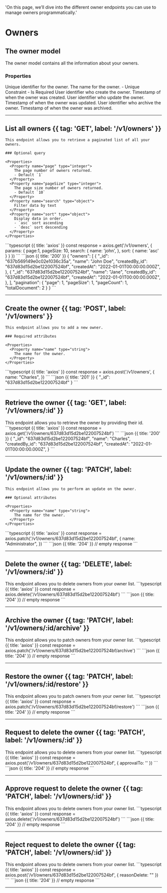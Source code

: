   'On this page, we’ll dive into the different owner endpoints you can use to manage owners programmatically.'

# Owners

## The owner model

The owner model contains all the information about your owners.

### Properties

<Properties>
  <Property name="_id" type="objectId">
    Unique identifier for the owner.
  </Property>
  <Property name="name" type="string">
    The name for the owner.
    - Unique Constraint
    - Is Required
  </Property>
  <Property name="createdBy_id" type="objectId">
    User identifier who create the owner.
  </Property>
  <Property name="createdAt" type="timestamp">
    Timestamp of when the owner was created.
  </Property>
  <Property name="updatedBy_id" type="objectId">
    User identifier who update the owner.
  </Property>
  <Property name="updatedAt" type="timestamp">
    Timestamp of when the owner was updated.
  </Property>
  <Property name="archivedBy_id" type="objectId">
    User identifier who archive the owner.
  </Property>
  <Property name="archivedAt" type="timestamp">
    Timestamp of when the owner was archived.
  </Property>
</Properties>

---

## List all owners {{ tag: 'GET', label: '/v1/owners' }}

<Row>
  <Col>

    This endpoint allows you to retrieve a paginated list of all your owners.

    ### Optional query

    <Properties>
      <Property name="page" type="integer">
        The page number of owners returned.
        - Default `1`
      </Property>
      <Property name="pageSize" type="integer">
        The page size number of owners returned.
        - Default `10`
      </Property>
      <Property name="search" type="object">
        Filter data by text
      </Property>
      <Property name="sort" type="object">
        Display data in order.
        - `asc` sort ascending
        - `desc` sort descending
      </Property>
    </Properties>

  </Col>
  <Col sticky>
    <CodeGroup title="Request" tag="GET" label="/v1/owners">
    ```typescript {{ title: 'axios' }}
    const response = axios.get('/v1/owners', {
      params: {
        page:1,
        pageSize: 10,
        search: {
          name: 'john',
        },
        sort: {
          name: 'asc'
        }
      }
    })
    ```
    </CodeGroup>
    <CodeGroup title="Response">
    ```json {{ title: '200' }}
    {
      "owners": [
        {
          "_id": "637b569149e0c02e1036c35a",
          "name": "John Doe",
          "createdBy_id": "637d83d15d2be122007524bf",
          "createdAt": "2022-01-01T00:00:00.000Z",
        },
        {
          "_id": "637d83d15d2be122007524bf",
          "name": "Jane",
          "createdBy_id": "637d83d15d2be122007524bf",
          "createdAt": "2022-01-01T00:00:00.000Z",
        },
      ],
      "pagination": {
        "page": 1,
        "pageSize": 1,
        "pageCount": 1,
        "totalDocument": 2
      }
    }
    ```
    </CodeGroup>
  </Col>
</Row>

---

## Create the owner {{ tag: 'POST', label: '/v1/owners' }}

<Row>
  <Col>

    This endpoint allows you to add a new owner.

    ### Required attributes

    <Properties>
      <Property name="name" type="string">
        The name for the owner.
      </Property>
    </Properties>
  </Col>
  <Col sticky>
    <CodeGroup title="Request" tag="POST" label="/v1/owners">
    ```typescript {{ title: 'axios' }}
    const response = axios.post('/v1/owners', {
      name: "Charles",
    })
    ```
    </CodeGroup>
    <CodeGroup title="Response">
    ```json {{ title: '201' }}
    {
      "_id": "637d83d15d2be122007524bf"
    }
    ```
    </CodeGroup>
  </Col>
</Row>

---

## Retrieve the owner {{ tag: 'GET', label: '/v1/owners/:id' }}

<Row>
  <Col>
    This endpoint allows you to retrieve the owner by providing their id.
  </Col>
  <Col sticky>
    <CodeGroup title="Request" tag="GET" label="/v1/owners/:id">
    ```typescript {{ title: 'axios' }}
    const response = axios.get('/v1/owners/637d83d15d2be122007524bf')
    ```
    </CodeGroup>
    <CodeGroup title="Response">
    ```json {{ title: '200' }}
    {
      "_id": "637d83d15d2be122007524bf",
      "name": "Charles",
      "createdBy_id": "637d83d15d2be122007524bf",
      "createdAt": "2022-01-01T00:00:00.000Z",
    }
    ```
    </CodeGroup>
  </Col>
</Row>

---

## Update the owner {{ tag: 'PATCH', label: '/v1/owners/:id' }}

<Row>
  <Col>

    This endpoint allows you to perform an update on the owner.

    ### Optional attributes

    <Properties>
      <Property name="name" type="string">
        The name for the owner.
      </Property>
    </Properties>

  </Col>
  <Col sticky>
    <CodeGroup title="Request" tag="PATCH" label="/v1/owners/:id">
    ```typescript {{ title: 'axios' }}
    const response = axios.patch('/v1/owners/637d83d15d2be122007524bf', {
      name: "Administrator",
    })
    ```
    </CodeGroup>
    <CodeGroup title="Response">
    ```json {{ title: '204' }}
    // empty response
    ```
    </CodeGroup>
  </Col>
</Row>

---

## Delete the owner {{ tag: 'DELETE', label: '/v1/owners/:id' }}

<Row>
  <Col>
    This endpoint allows you to delete owners from your owner list.
  </Col>
  <Col sticky>
    <CodeGroup title="Request" tag="DELETE" label="/v1/owners/:id">
    ```typescript {{ title: 'axios' }}
    const response = axios.delete('/v1/owners/637d83d15d2be122007524bf')
    ```
    </CodeGroup>
    <CodeGroup title="Response">
    ```json {{ title: '204' }}
    // empty response
    ```
    </CodeGroup>
  </Col>
</Row>

---

## Archive the owner {{ tag: 'PATCH', label: '/v1/owners/:id/archive' }}

<Row>
  <Col>
    This endpoint allows you to patch owners from your owner list.
  </Col>
  <Col sticky>
    <CodeGroup title="Request" tag="PATCH" label="/v1/owners/:id/archive">
    ```typescript {{ title: 'axios' }}
    const response = axios.patch('/v1/owners/637d83d15d2be122007524bf/archive')
    ```
    </CodeGroup>
    <CodeGroup title="Response">
    ```json {{ title: '204' }}
    // empty response
    ```
    </CodeGroup>
  </Col>
</Row>

---

## Restore the owner {{ tag: 'PATCH', label: '/v1/owners/:id/restore' }}

<Row>
  <Col>
    This endpoint allows you to patch owners from your owner list.
  </Col>
  <Col sticky>
    <CodeGroup title="Request" tag="PATCH" label="/v1/owners/:id/restore">
    ```typescript {{ title: 'axios' }}
    const response = axios.patch('/v1/owners/637d83d15d2be122007524bf/restore')
    ```
    </CodeGroup>
    <CodeGroup title="Response">
    ```json {{ title: '204' }}
    // empty response
    ```
    </CodeGroup>
  </Col>
</Row>

---

## Request to delete the owner {{ tag: 'PATCH', label: '/v1/owners/:id' }}

<Row>
  <Col>
    This endpoint allows you to delete owners from your owner list.
  </Col>
  <Col sticky>
    <CodeGroup title="Request" tag="PATCH" label="/v1/owners/:id">
    ```typescript {{ title: 'axios' }}
    const response = axios.post('/v1/owners/637d83d15d2be122007524bf', {
      approvalTo: ''
    })
    ```
    </CodeGroup>
    <CodeGroup title="Response">
    ```json {{ title: '204' }}
    // empty response
    ```
    </CodeGroup>
  </Col>
</Row>

---

## Approve request to delete the owner {{ tag: 'PATCH', label: '/v1/owners/:id' }}

<Row>
  <Col>
    This endpoint allows you to delete owners from your owner list.
  </Col>
  <Col sticky>
    <CodeGroup title="Request" tag="PATCH" label="/v1/owners/:id">
    ```typescript {{ title: 'axios' }}
    const response = axios.delete('/v1/owners/637d83d15d2be122007524bf')
    ```
    </CodeGroup>
    <CodeGroup title="Response">
    ```json {{ title: '204' }}
    // empty response
    ```
    </CodeGroup>
  </Col>
</Row>

---

## Reject request to delete the owner {{ tag: 'PATCH', label: '/v1/owners/:id' }}

<Row>
  <Col>
    This endpoint allows you to delete owners from your owner list.
  </Col>
  <Col sticky>
    <CodeGroup title="Request" tag="PATCH" label="/v1/owners/:id">
    ```typescript {{ title: 'axios' }}
    const response = axios.post('/v1/owners/637d83d15d2be122007524bf', {
      reasonDelete: ""
    })
    ```
    </CodeGroup>
    <CodeGroup title="Response">
    ```json {{ title: '204' }}
    // empty response
    ```
    </CodeGroup>
  </Col>
</Row>

---